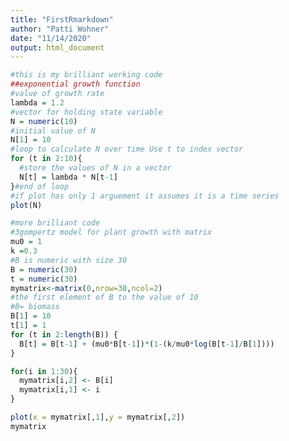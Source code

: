 ```yaml
---
title: "FirstRmarkdown"
author: "Patti Wohner"
date: "11/14/2020"
output: html_document
---
```

```r
#this is my brilliant working code
##exponential growth function
#value of growth rate
lambda = 1.2
#vector for holding state variable
N = numeric(10)
#initial value of N
N[1] = 10
#loop to calculate N over time Use t to index vector
for (t in 2:10){
  #store the values of N in a vector
  N[t] = lambda * N[t-1]
}#end of loop
#if plot has only 1 arguement it assumes it is a time series
plot(N)
```
```r
#more brilliant code
#3gompertz model for plant growth with matrix
mu0 = 1
k =0.3
#B is numeric with size 30
B = numeric(30)
t = numeric(30)
mymatrix<-matrix(0,nrow=30,ncol=2)
#the first element of B to the value of 10
#B= biomass
B[1] = 10
t[1] = 1
for (t in 2:length(B)) {
  B[t] = B[t-1] + (mu0*B[t-1])*(1-(k/mu0*log(B[t-1]/B[1])))
}

for(i in 1:30){
  mymatrix[i,2] <- B[i]
  mymatrix[i,1] <- i
}

plot(x = mymatrix[,1],y = mymatrix[,2])
mymatrix
```

